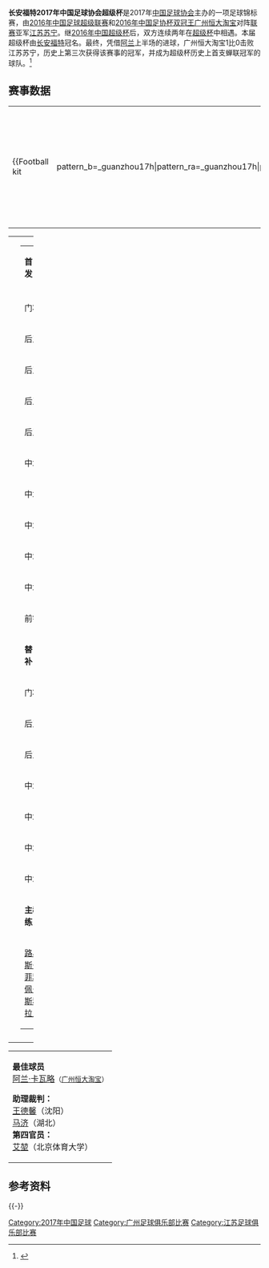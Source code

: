 {{noteTA|G1=足球|G2=GZFC}}
{{Infobox football match
| title                   = 2017年[[中国足球协会超级杯|中国足球协会超级杯]]
| image                   = 
| event                   = 
| team1                   = [[广州恒大淘宝足球俱乐部|广州恒大淘宝]]
| team1association        = 
| team1score              = 1
| team2                   = [[江苏苏宁足球俱乐部|江苏苏宁]]
| team2association        = 
| team2score              = 0
| details                 = 
| date1                   = 2017年2月25日
| stadium1                = [[重庆奥体中心|重庆奥体中心]]
| city1                   = [[重庆市|重庆市]]
| man_of_the_match1a      = {{flagicon|BRA}} [[阿兰·卡瓦略|阿兰]]（[[广州恒大淘宝足球俱乐部|广州恒大淘宝]]）
| man_of_the_match1atitle = 
| man_of_the_match1b      = 
| man_of_the_match1btitle = 
| referee                 = [[王迪|王迪]]
| attendance              = 49,560
| weather                 = [[阴天|阴]] / [[气温|气温]]：8°C
| previous                = [[2016年中国足球协会超级杯|2016]]
| next                    = [[2018年中国足球协会超级杯|2018]]
}}'''长安福特2017年中国足球协会超级杯'''是2017年[[中国足球协会|中国足球协会]]主办的一项足球锦标赛，由[[2016年中国足球超级联赛|2016年中国足球超级联赛]]和[[2016年中国足协杯|2016年中国足协杯]][[双冠王|双冠王]][[广州恒大淘宝足球俱乐部|广州恒大淘宝]]对阵[[2016年中国足球超级联赛|联赛]]亚军[[江苏苏宁足球俱乐部|江苏苏宁]]。继[[2016年中国超级杯|2016年中国超级杯]]后，双方连续两年在[[中国超级杯|超级杯]]中相遇。本届超级杯由[[长安福特|长安福特]]冠名。最终，凭借[[阿兰·卡瓦略|阿兰]]上半场的进球，广州恒大淘宝1比0击败江苏苏宁，历史上第三次获得该赛事的冠军，并成为超级杯历史上首支蝉联冠军的球队。<ref>{{cite news|title=超级杯-阿兰斩天外飞仙 恒大1-0胜苏宁卫冕成功|url=http://sports.sina.com.cn/china/j/2017-02-25/doc-ifyavvsh6724410.shtml|newspaper=[[新浪|新浪体育]]|date=2017年2月25日|accessdate=2017-02-25|archive-date=2017-02-26|archive-url=https://web.archive.org/web/20170226131138/http://sports.sina.com.cn/china/j/2017-02-25/doc-ifyavvsh6724410.shtml|dead-url=no}}</ref>

== 赛事数据 ==
{{footballbox
| date         = 2017年2月25日
| event        = 
| round        = 
| time         = 20:00 [[UTC+08:00|UTC+8]]
| team1        = [[广州恒大淘宝足球俱乐部|广州恒大淘宝]]
| score        = 1 – 0
| report       = [http://sports.sina.com.cn/china/j/2017-02-25/doc-ifyavvsh6724410.shtml 报告]
| team2        = [[江苏苏宁足球俱乐部|江苏苏宁]]
| goals1       = [[阿兰·卡瓦略|阿兰]] {{goal|36}}
| goals2       = 
| penalties1   = 
| penaltyscore = 
| penalties2   = 
| stadium      = [[重庆|重庆]]，[[重庆奥体中心|重庆奥体中心]]
| location     = 
| attendance   = 49,560
| referee      = [[王迪|王迪]]（上海）
}}
{| width=92% |
|-
|{{Football kit
| pattern_la=_guanzhou17h|pattern_b=_guanzhou17h|pattern_ra=_guanzhou17h|pattern_sh=_guangzhou16h|pattern_so=_china1617h
| leftarm=FF0002|body=FFFFFF|rightarm=FF0002|shorts=FFFFFF|socks=DC0A0F
|title = 广州恒大淘宝
}}
|{{Football kit
|pattern_la=_suning17h|pattern_b=_suning17h|pattern_ra=_suning17h|pattern_sh=_suning17h|pattern_so=_suning17h
|leftarm=0032FF|body=0032FF|rightarm=0032FF|shorts=0032FF|socks=66b2FF
|title = 江苏苏宁
}}
|}
{| width="100%"
|valign="top"|
|valign="top" width="50%"|
{| style="font-size: 90%" cellspacing="0" cellpadding="0"
|colspan="4"|'''首发：'''
|-
!width="30"| !!width="30"|
|-
|门将||'''19'''|| {{flagicon|CHN}} [[曾诚|曾诚]]
|-
|后卫||'''12'''|| {{flagicon|CHN}} [[王上源|王上源]] || {{yel|77}} 
|-
|后卫||'''5'''|| {{flagicon|CHN}} [[张琳芃|张琳芃]]
|-
|后卫||'''6'''|| {{flagicon|CHN}} [[冯潇霆|冯潇霆]]
|-
|后卫||'''35'''|| {{flagicon|CHN}} [[李学鹏|李学鹏]] || {{yel|81}}
|-
|中场||'''8'''|| {{flagicon|BRA}} [[何塞·保罗·贝塞拉·马希尔·儒尼奥尔|保利尼奥]]
|-
|中场||'''10'''|| {{flagicon|CHN}} [[郑智|郑智]] [[File:Captain_sports.svg|15px]]
|-
|中场||'''11'''|| {{flagicon|BRA}} [[里卡多·高拉特|里卡多·高拉特]] || || {{suboff|90+2}} 
|-
|中场||'''2''' || {{flagicon|CHN}} [[廖力生|廖力生]]  || || {{suboff|78}} 
|-
|中场||'''7''' || {{flagicon|BRA}}  [[阿兰·卡瓦略|阿兰·卡瓦略]]
|-
|前锋||'''29'''|| {{flagicon|CHN}} [[郜林|郜林]]  || || {{suboff|72}} 
|-
|colspan=4|'''替补：'''
|-
|门将||'''13'''|| {{flagicon|CHN}} [[方镜淇|方镜淇]]
|-
|后卫||'''21'''|| {{flagicon|CHN}} [[張成林|張成林]] || || {{subon|90+2}}
|-
|后卫||'''25'''|| {{flagicon|CHN}} [[邹正|邹正]]
|-
|中场||'''4''' || {{flagicon|CHN}} [[徐新_(足球运动员)|徐新]]
|-
|中场||'''15'''|| {{flagicon|CHN}} [[张文钊|张文钊]]
|-
|中场||'''20'''|| {{flagicon|CHN}} [[于汉超|于汉超]] || {{yel|78}} || {{subon|72}}
|-
|中场||'''27'''|| {{flagicon|CHN}} [[郑龙|郑龙]] || || {{subon|78}}
|-
|colspan=4|'''主教练：'''
|-
|colspan="4"|{{flagicon|BRA}} [[路易斯·菲利佩·斯科拉里|路易斯·菲利佩·斯科拉里]]
|}

|valign="top" width="45%"|
{| style="font-size: 90%" cellspacing="0" cellpadding="0"
|colspan="4"|'''首发：'''
|-
!width="30"| !!width="30"|
|-
|门将||'''30'''|| {{flagicon|CHN}} [[张思鹏|张思鹏]]
|-
|后卫||'''24'''|| {{flagicon|CHN}} [[吉翔|吉翔]] || || {{suboff|68}}
|-
|后卫||'''5'''|| {{flagicon|CHN}} [[周云_(足球运动员)|周云]] 
|-
|后卫||'''2'''|| {{flagicon|CHN}} [[李昂_(足球运动员)|李昂]] 
|-
|后卫||'''26'''|| {{flagicon|KOR}} [[洪正好|洪正好]]
|-
|后卫||'''28'''|| {{flagicon|CHN}} [[杨笑天|杨笑天]] || {{yel|39}}
|-
|中场||'''7'''|| {{flagicon|BRA}}  [[拉美利斯|-{zh-hans:拉米雷斯;zh-hk:拉美利斯}-]]
|-
|中场||'''12'''|| {{flagicon|CHN}} [[张晓彬_(1993年)|张晓彬]] || || {{suboff|86}}
|-
|中场||'''22'''|| {{flagicon|CHN}} [[吴曦_(足球运动员)|吴曦]] [[File:Captain_sports.svg|15px]] || || {{suboff|59}}
|-
|前锋||'''10'''|| {{flagicon|BRA}} [[阿莱士·特谢拉|-{zh-hk:阿歷士泰斯拿;zh-hans:阿莱士·特谢拉;}-]] || {{yel|78}}
|-
|前锋||'''9'''|| {{flagicon|COL}} [[罗杰·马丁内斯|-{zh-hans:罗杰·马丁内斯;zh-hk:羅渣馬天尼斯}-]]
|-
|colspan=4|'''替补：'''
|-
|门将||'''1'''|| {{flagicon|CHN}} [[顾超|顾超]]
|-
|后卫||'''39'''|| {{flagicon|CHN}} [[杨博宇|杨博宇]]
|-
|中场||'''8''' || {{flagicon|CHN}} [[刘建业|刘建业]]
|-
|中场||'''11'''|| {{flagicon|CHN}} [[谢鹏飞|谢鹏飞]] || || {{subon|59}}
|-
|中场||'''13'''|| {{flagicon|CHN}} [[陶源|陶源]] || || {{subon|68}}
|-
|中场||'''33'''|| {{flagicon|CHN}} {{le|顾文祥|Gu Wenxiang}}
|-
|前锋||'''40'''|| {{flagicon|CHN}} [[戈伟|戈伟]] || || {{subon|86}}
|-
|colspan=4|'''主教练：'''
|-
|colspan="4"|{{flagicon|KOR}} [[崔龙洙|崔龙洙]]
|}
|-
|}
{| style="width:100%; font-size:90%;"
|
'''最佳球员'''
<br />{{flagicon|BRA}} [[阿兰·卡瓦略|阿兰·卡瓦略]]<small>（[[广州恒大淘宝足球俱乐部|广州恒大淘宝]]）</small>

'''助理裁判：'''
<br />[[王德馨|王德馨]]（沈阳）
<br />[[马济|马济]]（湖北）
<br />'''第四官员：'''
<br />[[艾堃|艾堃]]（北京体育大学）
|}

== 参考资料 ==
{{reflist}}

{{-}}
{{中国超级杯赛季}}
{{2017年中国足球}}

[[Category:2017年中国足球|Category:2017年中国足球]]
[[Category:广州足球俱乐部比赛|Category:广州足球俱乐部比赛]]
[[Category:江苏足球俱乐部比赛|Category:江苏足球俱乐部比赛]]